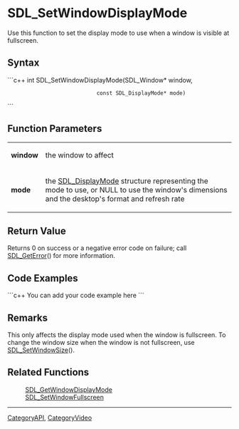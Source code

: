 <!-- pragma section-numbers off -->
<!-- pragma disable-camelcase -->

= SDL_SetWindowDisplayMode =
Use this function to set the display mode to use when a window is visible at fullscreen.


== Syntax ==
```c++
int SDL_SetWindowDisplayMode(SDL_Window*            window,
                             const SDL_DisplayMode* mode)
```

== Function Parameters ==
{|
|'''window'''
|the window to affect
|-
|'''mode'''
|the [[SDL_DisplayMode]] structure representing the mode to use, or NULL to use the window's dimensions and the desktop's format and refresh rate
|}

== Return Value ==
Returns 0 on success or a negative error code on failure; call [[SDL_GetError]]() for more information.

== Code Examples ==
```c++
You can add your code example here
```

== Remarks ==
This only affects the display mode used when the window is fullscreen. To change the window size when the window is not fullscreen, use [[SDL_SetWindowSize]]().

== Related Functions ==
:[[SDL_GetWindowDisplayMode]]
:[[SDL_SetWindowFullscreen]]

----
[[CategoryAPI]], [[CategoryVideo]]

